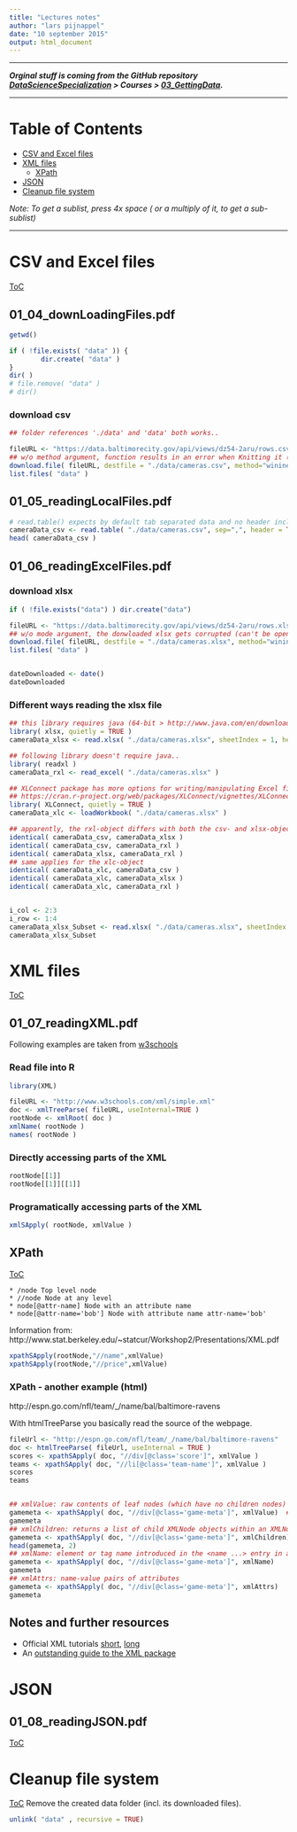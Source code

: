 ```yaml
---
title: "Lectures notes"
author: "lars pijnappel"
date: "10 september 2015"
output: html_document
---
```


***
***Orginal stuff is coming from the GitHub repository [DataScienceSpecialization](https://github.com/DataScienceSpecialization) > Courses > [03_GettingData](https://github.com/DataScienceSpecialization/courses/tree/master/03_GettingData).***

***

# Table of Contents

* [CSV and Excel files](#CSV-and-Excel-files)
* [XML files](#xml-files)
    * [XPath](#xpath)
* [JSON](#json)
* [Cleanup file system](#cleanup-file-system)

_Note: To get a sublist, press 4x space ( or a multiply of it, to get a sub-sublist)_

***

# CSV and Excel files 
[ToC](#table-of-contents)

## 01_04_downLoadingFiles.pdf

```r
getwd()

if ( !file.exists( "data" )) {
        dir.create( "data" )
}
dir( )
# file.remove( "data" )
# dir()
```

### download csv
```r
## folder references './data' and 'data' both works..

fileURL <- "https://data.baltimorecity.gov/api/views/dz54-2aru/rows.csv?accessType=DOWNLOAD"
## w/o method argument, function results in an error when Knitting it (CTRL-SHIFT-K)
download.file( fileURL, destfile = "./data/cameras.csv", method="wininet")
list.files( "data" )
```

## 01_05_readingLocalFiles.pdf

```r
# read.table() expects by default tab separated data and no header included.
cameraData_csv <- read.table( "./data/cameras.csv", sep=",", header = TRUE )
head( cameraData_csv )
```

## 01_06_readingExcelFiles.pdf

### download xlsx
```r
if ( !file.exists("data") ) dir.create("data")

fileURL <- "https://data.baltimorecity.gov/api/views/dz54-2aru/rows.xlsx?accessType=DOWNLOAD"
## w/o mode argument, the donwloaded xlsx gets corrupted (can't be opened in Excel)
download.file( fileURL, destfile = "./data/cameras.xlsx", method="wininet", mode="wb")
list.files( "data" )


dateDownloaded <- date()
dateDownloaded
```

### Different ways reading the xlsx file
```r
## this library requires java (64-bit > http://www.java.com/en/download/manual.jsp )..
library( xlsx, quietly = TRUE )
cameraData_xlsx <- read.xlsx( "./data/cameras.xlsx", sheetIndex = 1, header = TRUE)

## following library doesn't require java..
library( readxl )
cameraData_rxl <- read_excel( "./data/cameras.xlsx" )

## XLConnect package has more options for writing/manipulating Excel files.
## https://cran.r-project.org/web/packages/XLConnect/vignettes/XLConnect.pdf
library( XLConnect, quietly = TRUE )
cameraData_xlc <- loadWorkbook( "./data/cameras.xlsx" )

## apparently, the rxl-object differs with both the csv- and xlsx-object
identical( cameraData_csv, cameraData_xlsx )
identical( cameraData_csv, cameraData_rxl )
identical( cameraData_xlsx, cameraData_rxl )
## same applies for the xlc-object
identical( cameraData_xlc, cameraData_csv )
identical( cameraData_xlc, cameraData_xlsx )
identical( cameraData_xlc, cameraData_rxl )


i_col <- 2:3
i_row <- 1:4
cameraData_xlsx_Subset <- read.xlsx( "./data/cameras.xlsx", sheetIndex = 1, colIndex = i_col, rowIndex = i_row )
cameraData_xlsx_Subset
```


# XML files 
[ToC](#table-of-contents)

## 01_07_readingXML.pdf

Following examples are taken from [w3schools](http://www.w3schools.com/xml/simple.xml)

### Read file into R
```r
library(XML)

fileURL <- "http://www.w3schools.com/xml/simple.xml"
doc <- xmlTreeParse( fileURL, useInternal=TRUE )
rootNode <- xmlRoot( doc )
xmlName( rootNode )
names( rootNode )
```

### Directly accessing parts of the XML
```r
rootNode[[1]]
rootNode[[1]][[1]]
```

### Programatically accessing parts of the XML
```r
xmlSApply( rootNode, xmlValue )
```

## XPath
[ToC](#table-of-contents)

    * /node Top level node
    * //node Node at any level
    * node[@attr-name] Node with an attribute name
    * node[@attr-name='bob'] Node with attribute name attr-name='bob'

Information from: http://www.stat.berkeley.edu/~statcur/Workshop2/Presentations/XML.pdf
```r
xpathSApply(rootNode,"//name",xmlValue)
xpathSApply(rootNode,"//price",xmlValue)
```

### XPath - another example (html)
http://espn.go.com/nfl/team/_/name/bal/baltimore-ravens

With htmlTreeParse you basically read the source of the webpage.
```r
fileUrl <- "http://espn.go.com/nfl/team/_/name/bal/baltimore-ravens"
doc <- htmlTreeParse( fileUrl, useInternal = TRUE )
scores <- xpathSApply( doc, "//div[@class='score']", xmlValue )         ## <div class="score">
teams <- xpathSApply( doc, "//li[@class='team-name']", xmlValue )       ## <li class="team-name">
scores
teams


## xmlValue: raw contents of leaf nodes (which have no children nodes)
gamemeta <- xpathSApply( doc, "//div[@class='game-meta']", xmlValue)  ## <div class="game-meta">
gamemeta
## xmlChildren: returns a list of child XMLNode objects within an XMLNode object
gamemeta <- xpathSApply( doc, "//div[@class='game-meta']", xmlChildren) 
head(gamemeta, 2)
## xmlName: element or tag name introduced in the <name ...> entry in an XML document
gamemeta <- xpathSApply( doc, "//div[@class='game-meta']", xmlName)
gamemeta
## xmlAttrs: name-value pairs of attributes
gamemeta <- xpathSApply( doc, "//div[@class='game-meta']", xmlAttrs)
gamemeta

```

## Notes and further resources

* Official XML tutorials [short](http://www.omegahat.org/RSXML/shortIntro.pdf), [long](http://www.omegahat.org/RSXML/Tour.pdf)
* An [outstanding guide to the XML package](http://www.stat.berkeley.edu/%7Estatcur/Workshop2/Presentations/XML.pdf)

# JSON
## 01_08_readingJSON.pdf
[ToC](#table-of-contents)

# Cleanup file system
[ToC](#table-of-contents)
Remove the created data folder (incl. its downloaded files).

```r
unlink( "data" , recursive = TRUE)
```

